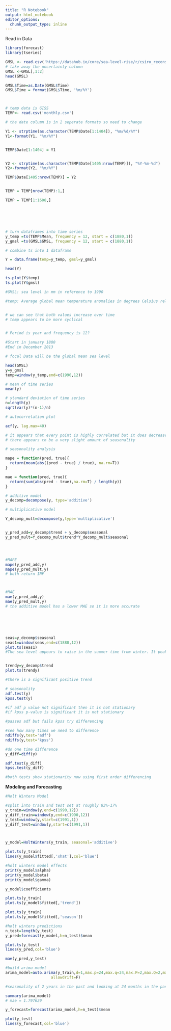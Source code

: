 ```yaml
---
title: "R Notebook"
output: html_notebook
editor_options: 
  chunk_output_type: inline
---
```


Read in Data

```r
library(forecast)
library(tseries)

GMSL <- read.csv('https://datahub.io/core/sea-level-rise/r/csiro_recons_gmsl_mo_2015.csv')
# take away the uncertainty column
GMSL <-GMSL[,1:2]
head(GMSL)

GMSL$Time=as.Date(GMSL$Time)
GMSL$Time = format(GMSL$Time, '%m/%Y')



# temp data is GISS
TEMP<- read.csv('monthly.csv')

# the date column is in 2 seperate formats so need to change

Y1 <- strptime(as.character(TEMP$Date[1:1404]), "%m/%d/%Y")
Y1<-format(Y1, "%m/%Y")


TEMP$Date[1:1404] = Y1


Y2 <- strptime(as.character(TEMP$Date[1405:nrow(TEMP)]), "%Y-%m-%d")
Y2<-format(Y2, "%m/%Y")

TEMP$Date[1405:nrow(TEMP)] = Y2


TEMP = TEMP[nrow(TEMP):1,]

TEMP = TEMP[1:1608,]






# turn dataframes into time series
y_temp =ts(TEMP$Mean, frequency = 12, start = c(1880,1))
y_gmsl =ts(GMSL$GMSL, frequency = 12, start = c(1880,1))

# combine ts into 1 dataframe

Y = data.frame(temp=y_temp, gmsl=y_gmsl)

head(Y)

ts.plot(Y$temp)
ts.plot(Y$gmsl)

#GMSL: sea level in mm in reference to 1990

#temp: Average global mean temperature anomalies in degrees Celsius relative to a base period. GISTEMP base period: 1951-1980. GCAG base period: 20th century average.


# we can see that both values increase over time
# temp appears to be more cyclical


# Period is year and frequency is 12?

#Start in january 1880
#End in December 2013


```


```r
# focal Data will be the global mean sea level

head(GMSL)
y=y_gmsl
temp=window(y_temp,end=c(1990,12))

# mean of time series
mean(y)

# standard deviation of time series
n=length(y)
sqrt(var(y)*(n-1)/n)

```


```r
# autocorrelation plot

acf(y, lag.max=40)

# it appears that every point is highly correlated but it does decrease over time.
# there appears to be a very slight amount of seasonality
```


```r
# seasonality analysis

mape = function(pred, true){
  return(mean(abs((pred - true) / true), na.rm=T))
}

mae = function(pred, true){
  return(sum(abs(pred - true),na.rm=T) / length(y))
}

# additive model
y_decomp=decompose(y, type='additive')

# multiplicative model

Y_decomp_mult=decompose(y,type='multiplicative')


y_pred_add=y_decomp$trend + y_decomp$seasonal
y_pred_mult=Y_decomp_mult$trend*Y_decomp_mult$seasonal




#MAPE
mape(y_pred_add,y)
mape(y_pred_mult,y)
# both return INF



#MAE
mae(y_pred_add,y)
mae(y_pred_mult,y)
# the additive model has a lower MAE so it is more accurate






seas=y_decomp$seasonal
seas1=window(seas,end=c(1880,12))
plot.ts(seas1)
#The sea level appears to raise in the summer time from winter. It peaks around april and falls until June and  spikes again around late July then falls.


trendy=y_decomp$trend
plot.ts(trendy)

#there is a significant positive trend


```

```r
# seasonality 
adf.test(y)
kpss.test(y)

#if adf p value not significant then it is not stationary
#if kpss p-value is significant it is not stationary

#passes adf but fails kpss try differencing

#see how many times we need to difference 
ndiffs(y,test='adf')
ndiffs(y,test='kpss')

#do one time difference
y_diff=diff(y)

adf.test(y_diff)
kpss.test(y_diff)

#both tests show stationarity now using first order differencing

```

**Modeling and Forecasting**
```r
#Holt Winters Model

#split into train and test set at roughly 83%-17%
y_train=window(y,end=c(1990,12))
y_diff_train=window(y,end=c(1990,12))
y_test=window(y,start=c(1991,1))
y_diff_test=window(y,start=c(1991,1))



y_model=HoltWinters(y_train, seasonal='additive')

plot.ts(y_train)
lines(y_model$fitted[,'xhat'],col='blue')

```

```r
#holt winters model effects
print(y_model$alpha)
print(y_model$beta)
print(y_model$gamma)

y_model$coefficients

plot.ts(y_train)
plot.ts(y_model$fitted[,'trend'])

plot.ts(y_train)
plot.ts(y_model$fitted[,'season'])
```


```r
#holt winters predictions
n_test=length(y_test)
y_pred=forecast(y_model,h=n_test)$mean

plot.ts(y_test)
lines(y_pred,col='blue')

mae(y_pred,y_test)
```


```r
#build arima model
arima_model=auto.arima(y_train,d=1,max.p=24,max.q=24,max.P=2,max.Q=2,max.D=1,
                    allowdrift=F)

#seasonality of 2 years in the past and looking at 24 months in the past of previous data

summary(arima_model)
# mae = 1.797629  

y_forecast=forecast(arima_model,h=n_test)$mean

plot(y_test)
lines(y_forecast,col='blue')
```





